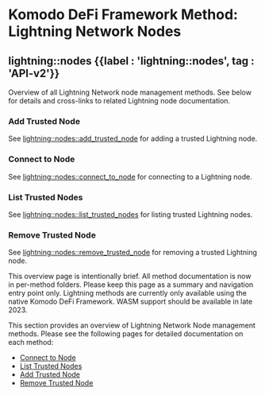 
# Komodo DeFi Framework Method: Lightning Network Nodes

## lightning::nodes {{label : 'lightning::nodes', tag : 'API-v2'}}

Overview of all Lightning Network node management methods. See below for details and cross-links to related Lightning node documentation.

### Add Trusted Node

See [lightning::nodes::add\_trusted\_node](/komodo-defi-framework/api/v20/lightning/nodes/add_trusted_node/) for adding a trusted Lightning node.

### Connect to Node

See [lightning::nodes::connect\_to\_node](/komodo-defi-framework/api/v20/lightning/nodes/connect_to_node/) for connecting to a Lightning node.

### List Trusted Nodes

See [lightning::nodes::list\_trusted\_nodes](/komodo-defi-framework/api/v20/lightning/nodes/list_trusted_nodes/) for listing trusted Lightning nodes.

### Remove Trusted Node

See [lightning::nodes::remove\_trusted\_node](/komodo-defi-framework/api/v20/lightning/nodes/remove_trusted_node/) for removing a trusted Lightning node.

<TocForIndex />

<DevComment>
  This overview page is intentionally brief. All method documentation is now in per-method folders. Please keep this page as a summary and navigation entry point only.
</DevComment>

<Note>
  Lightning methods are currently only available using the native Komodo DeFi Framework. WASM support should be available in late 2023.
</Note>

This section provides an overview of Lightning Network Node management methods. Please see the following pages for detailed documentation on each method:

*   [Connect to Node](/komodo-defi-framework/api/v20/lightning/nodes/connect_to_node/)
*   [List Trusted Nodes](/komodo-defi-framework/api/v20/lightning/nodes/list_trusted_nodes/)
*   [Add Trusted Node](/komodo-defi-framework/api/v20/lightning/nodes/add_trusted_node/)
*   [Remove Trusted Node](/komodo-defi-framework/api/v20/lightning/nodes/remove_trusted_node/)
